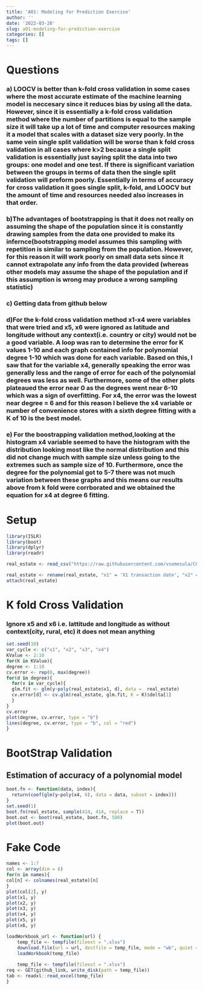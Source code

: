 ```yaml
---
title: 'A01: Modeling for Prediction Exercise'
author: ''
date: '2022-03-20'
slug: a01-modeling-for-prediction-exercise
categories: []
tags: []
---
```

# Questions
### a) LOOCV is better than k-fold cross validation in some cases where the most accurate estimate of the machine learning model is neccesary since it reduces bias by using all the data. However, since it is essentially a k-fold cross validation method where the number of partitions is equal to the sample size it will take up a lot of time and computer resources making it a model that scales with a dataset size very poorly. In the same vein single split validation will be worse than k fold cross validation in all cases where k>2 because a single split validation is essentially just saying split the data into two groups: one model and one test. If there is significant variation between the groups in terms of data then the single split validation will preform poorly. Essentially in terms of accuracy for cross validation it goes single split, k-fold, and LOOCV but the amount of time and resources needed also increases in that order.
### b)The advantages of bootstrapping is that it does not really on assuming the shape of the population since it is constantly drawing samples from the data one provided to make its infernce(bootstrapping model assumes this sampling with repetition is similar to sampling from the population. However, for this reason it will work poorly on small data sets since it cannot extrapolate any info from the data provided (whereas other models may assume the shape of the population and if this assumption is wrong may produce a wrong sampling statistic)
### c) Getting data from github below
### d)For the k-fold cross validation method x1-x4 were variables that were tried and x5, x6 were ignored as latitude and longitude without any context(i.e. country or city) would not be a good variable. A loop was ran to determine the error for K values 1-10 and each graph contained info for polynomial degree 1-10 which was done for each variable. Based on this, I saw that for the variable x4, generally speaking the error was generally less and the range of error for each of the polynomial degrees was less as well. Furthermore, some of the other plots plateaued the error near 0 as the degrees went near 6-10 which was a sign of overfitting. For x4, the error was the lowest near degree = 6 and for this reason I believe the x4 variable or number of convenience stores with a sixth degree fitting with a K of 10 is the best model.
### e) For the boostrapping validation method,looking at the histogram x4 variable seemed to have the histogram with the distribution looking most like the normal distribution and this did not change much with sample size unless going to the extremes such as sample size of 10. Furthermore, once the degree for the polynomial got to 5-7 there was not much variation between these graphs and this means our results above from k fold were corrborated and we obtained the equation for x4 at degree 6 fitting.
# Setup
```r
library(ISLR)
library(boot)
library(dplyr)
library(readr)

real_estate <- read_csv("https://raw.githubusercontent.com/vsomesula/COPwebsite/main/content/post/2022-03-20-a01-modeling-for-prediction-exercise/Real%20estate%20valuation%20data%20set.csv")

real_estate <- rename(real_estate, "x1" = 'X1 transaction date', "x2" = 'X2 house age', "x3" = 'X3 distance to the nearest MRT station', "x4" = 'X4 number of convenience stores', "x5" = 'X5 latitude', "x6" = 'X6 longitude', y = 'Y house price of unit area' )
attach(real_estate)
```
# K fold Cross Validation
### Ignore x5 and x6 i.e. lattitude and longitude as without context(city, rural, etc) it does not mean anything

```r
set.seed(10)
var_cycle <- c("x1", "x2", "x3", "x4")
KValue <- 2:10
for(K in KValue){
degree <- 1:10  
cv.error <- rep(0, max(degree))
for(d in degree){
  for(v in var_cycle){
  glm.fit <- glm(y~poly(real_estate$x1, d), data =  real_estate)
  cv.error[d] <- cv.glm(real_estate, glm.fit, K = K)$delta[1]
  }
}
cv.error
plot(degree, cv.error, type = "b")
lines(degree, cv.error, type = "b", col = "red")
}
```
# BootStrap Validation
## Estimation of accuracy of a polynomial model
```r

boot.fn <- function(data, index){
  return(coef(glm(y~poly(x4, 6), data = data, subset = index)))
}
set.seed(1)
boot.fn(real_estate, sample(414, 414, replace = T))
boot.out <- boot(real_estate, boot.fn, 500)
plot(boot.out)
```
# Fake Code
```r
names <- 1:7
col <- array(dim = 6)
for(n in names){
col[n] <- colnames(real_estate)[n]
}
plot(col[2], y)
plot(x1, y)
plot(x2, y)
plot(x3, y)
plot(x4, y)
plot(x5, y)
plot(x6, y)

loadWorkbook_url <- function(url) {
    temp_file <- tempfile(fileext = ".xlsx")
    download.file(url = url, destfile = temp_file, mode = "wb", quiet = TRUE)
    loadWorkbook(temp_file)
    
    temp_file <- tempfile(fileext = ".xlsx")
req <- GET(github_link, write_disk(path = temp_file))
tab <- readxl::read_excel(temp_file)
}
```










